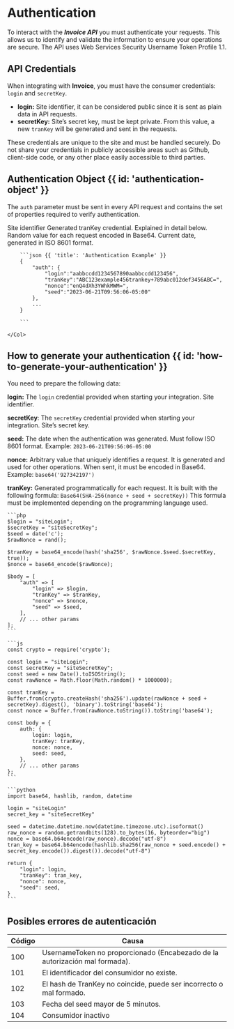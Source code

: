 # Authentication

To interact with the ***Invoice API*** you must authenticate your requests. This allows us to identify and validate the information to ensure your operations are secure.
The API uses Web Services Security Username Token Profile 1.1.

## API Credentials

When integrating with **Invoice**, you must have the consumer credentials: `login` and `secretKey`.

- **login:** Site identifier, it can be considered public since it is sent as plain data in API requests.
- **secretKey:** Site’s secret key, must be kept private. From this value, a new `tranKey` will be generated and sent in the requests.

<Note>
    These credentials are unique to the site and must be handled securely.
    Do not share your credentials in publicly accessible areas such as Github, client-side code, or any other place easily accessible to third parties.
</Note>

## Authentication Object {{ id: 'authentication-object' }}

The `auth` parameter must be sent in every API request and contains the set of properties required to verify authentication.

<Row>
    <Col>
        <Properties>
            <Property name="auth.login" type="string">
                Site identifier
            </Property>
            <Property name="auth.tranKey" type="string">
                Generated tranKey credential. Explained in detail below.
            </Property>
            <Property name="auth.nonce" type="string">
                Random value for each request encoded in Base64.
            </Property>
            <Property name="auth.seed" type="string">
                Current date, generated in ISO 8601 format.
            </Property>
        </Properties>
    </Col>
    <Col sticky>

        ```json {{ 'title': 'Authentication Example' }}
        {
            "auth": {
                "login":"aabbccdd1234567890aabbccdd123456",
                "tranKey":"ABC123example456trankey+789abc012def3456ABC=",
                "nonce":"enQ4dXh3YWhkMWM=",
                "seed":"2023-06-21T09:56:06-05:00"
            },
            ...
        }

        ```

    </Col>
</Row>

## How to generate your authentication {{ id: 'how-to-generate-your-authentication' }}

You need to prepare the following data:

**login:** The `login` credential provided when starting your integration. Site identifier.

**secretKey**: The `secretKey` credential provided when starting your integration. Site’s secret key.

**seed:** The date when the authentication was generated. Must follow ISO 8601 format.
Example: `2023-06-21T09:56:06-05:00`

**nonce:** Arbitrary value that uniquely identifies a request.
It is generated and used for other operations.
When sent, it must be encoded in Base64.
Example: `base64('927342197')`

**tranKey:** Generated programmatically for each request.
It is built with the following formula:
`Base64(SHA-256(nonce + seed + secretKey))`
This formula must be implemented depending on the programming language used.

<CodeGroup title="Generate authentication">

    ```php
    $login = "siteLogin";
    $secretKey = "siteSecretKey";
    $seed = date('c');
    $rawNonce = rand();

    $tranKey = base64_encode(hash('sha256', $rawNonce.$seed.$secretKey, true));
    $nonce = base64_encode($rawNonce);

    $body = [
        "auth" => [
            "login" => $login,
            "tranKey" => $tranKey,
            "nonce" => $nonce,
            "seed" => $seed,
        ],
        // ... other params
    ];
    ```

    ```js
    const crypto = require('crypto');

    const login = "siteLogin";
    const secretKey = "siteSecretKey";
    const seed = new Date().toISOString();
    const rawNonce = Math.floor(Math.random() * 1000000);

    const tranKey = Buffer.from(crypto.createHash('sha256').update(rawNonce + seed + secretKey).digest(), 'binary').toString('base64');
    const nonce = Buffer.from(rawNonce.toString()).toString('base64');

    const body = {
        auth: {
            login: login,
            tranKey: tranKey,
            nonce: nonce,
            seed: seed,
        },
        // ... other params
    };
    ```

    ```python
    import base64, hashlib, random, datetime

    login = "siteLogin"
    secret_key = "siteSecretKey"

    seed = datetime.datetime.now(datetime.timezone.utc).isoformat()
    raw_nonce = random.getrandbits(128).to_bytes(16, byteorder="big")
    nonce = base64.b64encode(raw_nonce).decode("utf-8")
    tran_key = base64.b64encode(hashlib.sha256(raw_nonce + seed.encode() + secret_key.encode()).digest()).decode("utf-8")

    return {
        "login": login,
        "tranKey": tran_key,
        "nonce": nonce,
        "seed": seed,
    }
    ```

</CodeGroup>

## Posibles errores de autenticación

| Código | Causa                                                                       |
|--------|-----------------------------------------------------------------------------|
| 100    | UsernameToken no proporcionado (Encabezado de la autorización mal formada). |
| 101    | El identificador del consumidor no existe.                                  |
| 102    | El hash de TranKey no coincide, puede ser incorrecto o mal formado.         |
| 103    | Fecha del seed mayor de 5 minutos.                                          |
| 104    | Consumidor inactivo                                                         |

